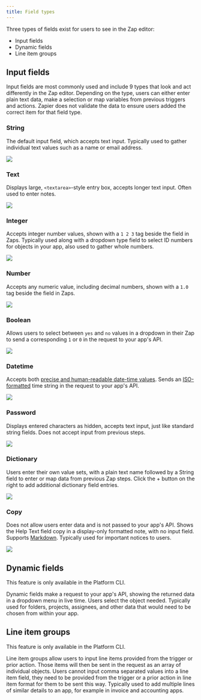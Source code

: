 ```yaml
---
title: Field types
---
```

Three types of fields exist for users to see in the Zap editor:

*   Input fields
*   Dynamic fields
*   Line item groups

## Input fields

Input fields are most commonly used and include 9 types that look and act differently in the Zap editor. Depending on the type, users can either enter plain text data, make a selection or map variables from previous triggers and actions. Zapier does not validate the data to ensure users added the correct item for that field type.

### String

The default input field, which accepts text input. Typically used to gather individual text values such as a name or email address.

<Frame> <img src="/images/b6abd9f3b9048e4a0b8010c79ac78ca7.png" /> </Frame>

### Text

Displays large, `<textarea>`\-style entry box, accepts longer text input. Often used to enter notes.

<Frame> <img src="/images/6936573528e1c7dc72b33e5b8178aac7.png" /> </Frame>

### Integer

Accepts integer number values, shown with a `1 2 3` tag beside the field in Zaps. Typically used along with a dropdown type field to select ID numbers for objects in your app, also used to gather whole numbers.

<Frame> <img src="/images/4c3d21a485c1329720209fa9ee1664f7.png" /> </Frame>

### Number

Accepts any numeric value, including decimal numbers, shown with a `1.0` tag beside the field in Zaps.

<Frame> <img src="/images/0d149da9dd979e6aa0a628a1a4abf2b7.png" /> </Frame>

### Boolean

Allows users to select between `yes` and `no` values in a dropdown in their Zap to send a corresponding `1` or `0` in the request to your app's API.

<Frame> <img src="/images/da36e8486e9aec5d685650be5c5b194d.png" /> </Frame>

### Datetime

Accepts both [precise and human-readable date-time values](https://help.zapier.com/hc/en-us/articles/8496259603341-Different-field-types-in-Zaps#date-time-fields-0-0). Sends an [ISO-formatted](https://www.iso.org/iso-8601-date-and-time-format.html) time string in the request to your app's API.

<Frame> <img src="/images/68097e2927567b360f9fb9b65647369c.png" /> </Frame>

### Password

Displays entered characters as hidden, accepts text input, just like standard string fields. Does not accept input from previous steps.

<Frame> <img src="/images/872c6d1ce250bb054460643701df646a.png" /> </Frame>

### Dictionary

Users enter their own value sets, with a plain text name followed by a String field to enter or map data from previous Zap steps. Click the + button on the right to add additional dictionary field entries.

<Frame> <img src="/images/74689dc7f73a75c3cf5ab9b858f651b1.png" /> </Frame>

### Copy

Does not allow users enter data and is not passed to your app's API. Shows the Help Text field copy in a display-only formatted note, with no input field. Supports [Markdown](https://zapier.com/blog/beginner-ultimate-guide-markdown/). Typically used for important notices to users.

<Frame> <img src="/images/eebc20fad3362197a0448edd8a52e27e.png" /> </Frame>

## Dynamic fields

<Warning>This feature is only available in the Platform CLI.</Warning>

Dynamic fields make a request to your app's API, showing the returned data in a dropdown menu in live time. Users select the object needed. Typically used for folders, projects, assignees, and other data that would need to be chosen from within your app.

## Line item groups

<Warning>This feature is only available in the Platform CLI.</Warning>

Line item groups allow users to input line items provided from the trigger or prior action. Those items will then be sent in the request as an array of individual objects. Users cannot input comma separated values into a line item field, they need to be provided from the trigger or a prior action in line item format for them to be sent this way. Typically used to add multiple lines of similar details to an app, for example in invoice and accounting apps.
